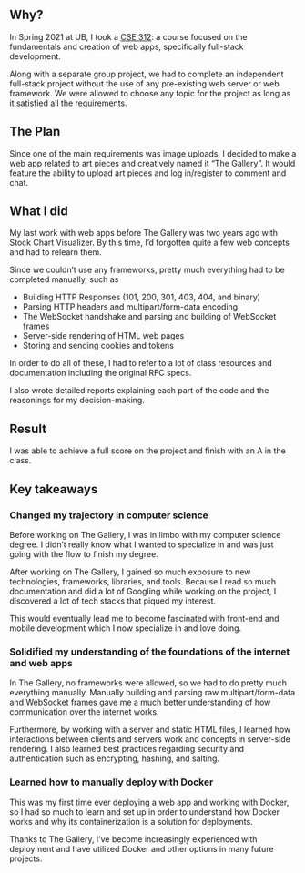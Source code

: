 ## Why?

In Spring 2021 at UB, I took a [CSE 312](https://catalog.buffalo.edu/courses/index.php?abbr=CSE&num=312): a course focused on the fundamentals and creation of web apps, specifically full-stack development.

Along with a separate group project, we had to complete an independent full-stack project without the use of any pre-existing web server or web framework. We were allowed to choose any topic for the project as long as it satisfied all the requirements.

## The Plan

Since one of the main requirements was image uploads, I decided to make a web app related to art pieces and creatively named it “The Gallery”. It would feature the ability to upload art pieces and log in/register to comment and chat.

## What I did

My last work with web apps before The Gallery was two years ago with Stock Chart Visualizer. By this time, I’d forgotten quite a few web concepts and had to relearn them.

Since we couldn’t use any frameworks, pretty much everything had to be completed manually, such as

- Building HTTP Responses (101, 200, 301, 403, 404, and binary)
- Parsing HTTP headers and multipart/form-data encoding
- The WebSocket handshake and parsing and building of WebSocket frames
- Server-side rendering of HTML web pages
- Storing and sending cookies and tokens

In order to do all of these, I had to refer to a lot of class resources and documentation including the original RFC specs.

I also wrote detailed reports explaining each part of the code and the reasonings for my decision-making.

## Result

I was able to achieve a full score on the project and finish with an A in the class.

## Key takeaways

### Changed my trajectory in computer science

Before working on The Gallery, I was in limbo with my computer science degree. I didn’t really know what I wanted to specialize in and was just going with the flow to finish my degree.

After working on The Gallery, I gained so much exposure to new technologies, frameworks, libraries, and tools. Because I read so much documentation and did a lot of Googling while working on the project, I discovered a lot of tech stacks that piqued my interest.

This would eventually lead me to become fascinated with front-end and mobile development which I now specialize in and love doing.

### Solidified my understanding of the foundations of the internet and web apps

In The Gallery, no frameworks were allowed, so we had to do pretty much everything manually. Manually building and parsing raw multipart/form-data and WebSocket frames gave me a much better understanding of how communication over the internet works.

Furthermore, by working with a server and static HTML files, I learned how interactions between clients and servers work and concepts in server-side rendering. I also learned best practices regarding security and authentication such as encrypting, hashing, and salting.

### Learned how to manually deploy with Docker

This was my first time ever deploying a web app and working with Docker, so I had so much to learn and set up in order to understand how Docker works and why its containerization is a solution for deployments.

Thanks to The Gallery, I’ve become increasingly experienced with deployment and have utilized Docker and other options in many future projects.